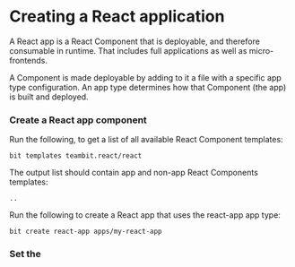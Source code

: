 # Creating a React application

A React app is a React Component that is deployable, and therefore consumable in runtime. That includes full applications as well as micro-frontends.

A Component is made deployable by adding to it a file with a specific app type configuration. An app type determines how that Component (the app) is built and deployed.

### Create a React app component

Run the following, to get a list of all available React Component templates:

```
bit templates teambit.react/react
```

The output list should contain app and non-app React Components templates:

```
..
```

Run the following to create a React app that uses the react-app app type:

```
bit create react-app apps/my-react-app
```

### Set the
